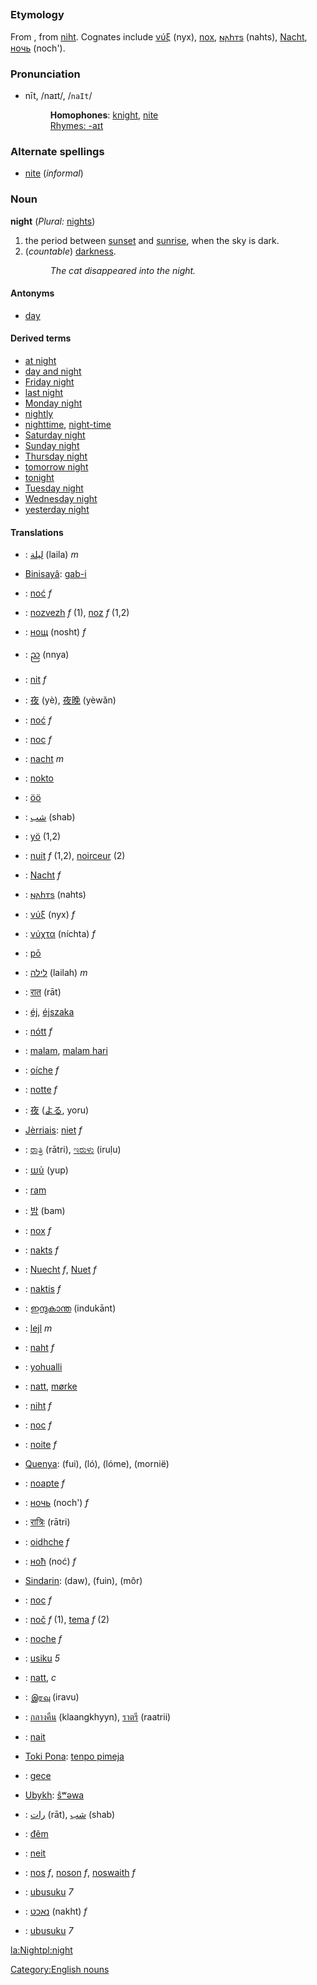 =={{en}}==
[[Category:English nouns]]
===Etymology===
From {{enm}}, from {{ang}} [[niht]]. Cognates include {{grc}} [[νύξ]] (nyx), {{la}} [[nox]], {{got}} [[𐌽𐌰𐌷𐍄𐍃]] (nahts), {{de}} [[Nacht]], {{ru}} [[ночь]] (noch').
===Pronunciation===
*nīt, /naɪt/, /<tt>naIt</tt>/
*:'''Homophones''': [[knight]], [[nite]]
*:[[Rhymes:English:-aɪt|Rhymes: -aɪt]]

===Alternate spellings===
*[[nite]] (''informal'')

===Noun===
'''night''' (''Plural:'' [[nights]])

#the period between [[sunset]] and [[sunrise]], when the sky is dark.
#(''countable'') [[darkness]].
#:''The cat disappeared into the night.''

====Antonyms====
*[[day]]

====Derived terms====
*[[at night]]
*[[day and night]]
*[[Friday night]]
*[[last night]]
*[[Monday night]]
*[[nightly]]
*[[nighttime]], [[night-time]]
*[[Saturday night]]
*[[Sunday night]]
*[[Thursday night]]
*[[tomorrow night]]
*[[tonight]]
*[[Tuesday night]]
*[[Wednesday night]]
*[[yesterday night]]

====Translations====
*{{ar}}: [[ليلة]] (laila) ''m''
*[[Binisayâ]]: [[gab-i]]
*{{bs}}: [[noć]] ''f''
*{{br}}: [[nozvezh]] ''f'' (1), [[noz]] ''f'' (1,2)
*{{bg}}: [[нощ]] (nosht) ''f''
*{{my}}: [[ည]] (nnya)
*{{ca}}: [[nit]] ''f''
*{{zh}}: [[夜]] (yè), [[夜晚]] (yèwǎn)
*{{hr}}: [[noć]] ''f''
*{{cs}}: [[noc]] ''f''
*{{nl}}: [[nacht]] ''m''
*{{eo}}: [[nokto]]
*{{et}}: [[öö]]
*{{fa}}: [[شب]] (shab)
*{{fi}}: [[yö]] (1,2)
*{{fr}}: [[nuit]] ''f'' (1,2), [[noirceur]] (2)
*{{de}}: [[Nacht]] ''f''
*{{got}}: [[𐌽𐌰𐌷𐍄𐍃]] (nahts)
*{{grc}}: [[νύξ]] (nyx) ''f''
*{{el}}: [[νύχτα]] (níchta) ''f''
*{{haw}}: [[pō]]
*{{he}}: [[לילה]] (lailah) ''m''
*{{hi}}: [[रात]] (rāt)
*{{hu}}: [[éj]], [[éjszaka]]
*{{is}}: [[nótt]] ''f''
*{{id}}: [[malam]], [[malam hari]]
*{{ga}}: [[oíche]] ''f''
*{{it}}: [[notte]] ''f''
*{{ja}}: [[夜]] ([[よる]], yoru)
*[[Jèrriais]]:  [[niet]] ''f''
*{{kn}}: [[ರಾತ್ರಿ]] (rātri), [[ಇರುಳು]] (iruḷu)
*{{km}}: [[យប់]] (yup)
*{{tlh}}: [[ram]]
*{{ko}}: [[밤]] (bam)
*{{la}}: [[nox]] ''f''
*{{lv}}: [[nakts]] ''f''
*{{lb}}: [[Nuecht]] ''f'', [[Nuet]] ''f''
*{{lt}}: [[naktis]] ''f''
*{{ml}}: [[ഇന്ദുകാന്ത]] (indukānt)
*{{mt}}: [[lejl]] ''m''
*{{gmh}}: [[naht]] ''f''
*{{nah}}: [[yohualli]]
*{{no}}: [[natt]], [[mørke]]
*{{ang}}: [[niht]] ''f''
*{{pl}}: [[noc]] ''f''
*{{pt}}: [[noite]] ''f''
*[[Quenya]]: (fui), (ló), (lóme), (mornië)
*{{ro}}: [[noapte]] ''f''
*{{ru}}: [[ночь]] (noch') ''f''
*{{sa}}: [[रात्रिः]] (rātri)
*{{gd}}: [[oidhche]] ''f''
*{{sr}}: [[ноћ]] (noć) ''f''
*[[Sindarin]]: (daw), (fuin), (môr)
*{{sk}}: [[noc]] ''f''
*{{sl}}: [[noč]] ''f'' (1), [[tema]] ''f'' (2)
*{{es}}: [[noche]] ''f''
*{{sw}}: [[usiku]] ''5''
*{{sv}}: [[natt]], ''c''
*{{ta}}: [[இரவு]] (iravu)
*{{th}}: [[กลางคืน]] (klaangkhyyn), [[ราตรี]] (raatrii)
*{{tpi}}: [[nait]]
*[[Toki Pona]]: [[tenpo pimeja]]
*{{tr}}: [[gece]]
*[[Ubykh]]: [[ŝʷəwa]]
*{{ur}}: [[رات]] (rāt), [[شب]] (shab)
*{{vi}}: [[đêm]]
*{{vo}}: [[neit]]
*{{cy}}: [[nos]] ''f'', [[noson]] ''f'', [[noswaith]] ''f''
*{{xh}}: [[ubusuku]] ''7''
*{{yi}}: [[נאַכט]] (nakht) ''f''
*{{zu}}: [[ubusuku]] ''7''

[[la:Night]][[pl:night]]